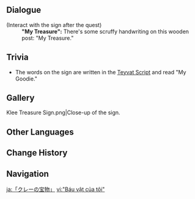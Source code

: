 {{Location Infobox
|image        = <gallery>
"My Treasure".png|In-game
Point of Interest My Treasure Map Location.png|Map
</gallery>
|type         = Point of Interest
|region       = Mondstadt
|area         = Starfell Valley
|subarea      = Whispering Woods
}}
{{Location Intro|description=<p>[[Klee]]'s treasure is buried here, but it is stolen by an [[Abyss Mage]] during the events of her [[Story Quest]], "[[The Mystery of the Girl in Red's Treasure]]."</p>}}

==Dialogue==
{{Dialogue Start}}
;(Interact with the sign after the quest)
:'''"My Treasure":''' There's some scruffy handwriting on this wooden post: "My Treasure."
{{Dialogue End}}

==Trivia==
* The words on the sign are written in the [[Teyvat Script]] and read "My Goodie."

==Gallery==
<gallery>
Klee Treasure Sign.png|Close-up of the sign.
</gallery>

==Other Languages==
{{Other Languages
|en      = "My Treasure"
|zhs     = 「我的宝物」
|zhs_rm  = "Wǒ de Bǎowù"
|zht     = 「我的寶物」
|zht_rm  = "Wǒ de Bǎowù"
|ja      = 「クレーの宝物」
|ja_rm   = "Kuree no Takaramono"
|ko      = 「나의 보물」
|ko_rm   = "Na-ui Bomul"
|es      = “Mi tesoro”
<!-- |es_tl   = “My Treasure” -->
|fr      = «&nbsp;Mon trésor&nbsp;»
|ru      = «Моё сокровище»
|th      = "สมบัติของฉัน"
|th_rm   = "Sombat khong Chan"
|vi      = "Báu vật của tôi"
|de      = „Mein Schatz“
|id      = "Harta Karunku"
<!-- |id_tl   = "My Treasure" -->
|pt      = "Meu Tesouro"
|tr      = "Hazinem"
|it      = Il mio tesoro
}}

==Change History==
{{Change History|1.0}}

==Navigation==
{{PoI Navbox|Mondstadt}}

[[ja:「クレーの宝物」]]
[[vi:"Báu vật của tôi"]]